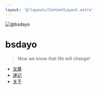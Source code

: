 ```yaml
---
layout: '@/layouts/ContentLayout.astro'
---
```



<Image
  class="rounded-full"
  src="https://avatars.githubusercontent.com/bsdayo"
  alt="@bsdayo"
  width={200}
  height={200}
  loading="eager"
/>

# bsdayo

> Now we know that life will change!

- [文章](/posts/)
- [速记](https://memos.bsdayo.moe)
- [关于](/about/)
